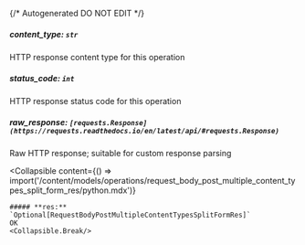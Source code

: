 {/* Autogenerated DO NOT EDIT  */}

##### **content_type:** `str`
HTTP response content type for this operation

##### **status_code:** `int`
HTTP response status code for this operation

##### **raw_response:** `[requests.Response](https://requests.readthedocs.io/en/latest/api/#requests.Response)`
Raw HTTP response; suitable for custom response parsing

<Collapsible
    content={() => import('/content/models/operations/request_body_post_multiple_content_types_split_form_res/python.mdx')}
>
    ##### **res:** `Optional[RequestBodyPostMultipleContentTypesSplitFormRes]`
    OK
    <Collapsible.Break/>
</Collapsible>

